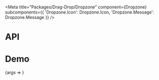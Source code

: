 
<Meta
  title="Packages/Drag-Drop/Dropzone"
  component={Dropzone}
  subcomponents={{
    'Dropzone.Icon': Dropzone.Icon,
    'Dropzone.Message': Dropzone.Message
  }}
/>

# API

<ArgsTable />

# Demo

<Canvas>
  <Story
    name="Dropzone"
    args={{ messageLabel: 'Message' }}
    argTypes={{
      tag: { control: { type: 'text' } },
      hasCustomIcon: { control: { type: 'boolean' }, table: { category: 'Story' } },
      messageLabel: {
        name: 'children',
        control: { type: 'text' },
        table: { category: 'Dropzone.Message' }
      }
    }}
  >
    {args => <DropzoneStory {...args} />}
  </Story>
</Canvas>
